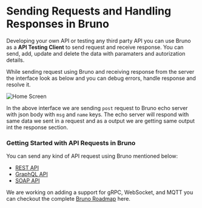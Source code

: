 # Sending Requests and Handling Responses in Bruno

Developing your own API or testing any third party API you can use Bruno as a **API Testing Client** to send request and receive response. You can send, add, update and delete the data with paramaters and autorization details.

While sending request using Bruno and receiving response from the server the interface look as below and you can debug errors, handle response and resolve it.

![Home Screen](/screenshots/send-request/home-screen.png)

In the above interface we are sending `post` request to Bruno echo server with json body with `msg` and `name` keys. The echo server will respond with same data we sent in a request and as a output we are getting same output int the response section.

### Getting Started with API Requests in Bruno

You can send any kind of API request using Bruno mentioned below:

- [REST API](./REST/overview.mdx)
- [GraphQL API](./graphql/overview.mdx)
- [SOAP API](./soap/soap-request.mdx)

We are working on adding a support for gRPC, WebSocket, and MQTT you can checkout the complete [Bruno Roadmap](https://github.com/usebruno/bruno/discussions/384) here.
